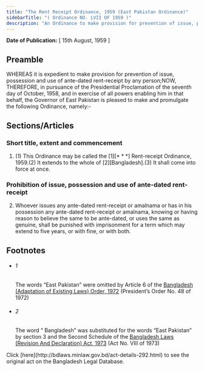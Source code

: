 ```yaml
---
title: "The Rent Receipt Ordinance, 1959 (East Pakistan Ordinance)"
sidebarTitle: "( Ordinance NO. LVII OF 1959 )"
description: "An Ordinance to make provision for prevention of issue, possession and use of ante-dated rent-receipt by any person."
---
```


**Date of Publication:** [ 15th August, 1959 ]

## Preamble

WHEREAS it is expedient to make provision for prevention of issue, possession and use of ante-dated rent-receipt by any person;NOW, THEREFORE, in pursuance of the Presidential Proclamation of the seventh day of October, 1958, and in exercise of all powers enabling him in that behalf, the Governor of East Pakistan is pleased to make and promulgate the following Ordinance, namely:-

## Sections/Articles

### Short title, extent and commencement

1. (1) This Ordinance may be called the [1][\* \* \*] Rent-receipt Ordinance, 1959.(2) It extends to the whole of [2][Bangladesh].(3) It shall come into force at once.

### Prohibition of issue, possession and use of ante-dated rent-receipt

2. Whoever issues any ante-dated rent-receipt or amalnama or has in his possession any ante-dated rent-receipt or amalnama, knowing or having reason to believe the same to be ante-dated, or uses the same as genuine, shall be punished with imprisonment for a term which may extend to five years, or with fine, or with both.

## Footnotes

- ###### 1

  The words “East Pakistan” were omitted by Article 6 of the [Bangladesh (Adaptation of Existing Laws) Order, 1972](/laws/act-388 "Bangladesh (Adaptation of Existing Laws) Order, 1972 ") (President’s Order No. 48 of 1972)

- ###### 2

  The word “ Bangladesh” was substituted for the words “East Pakistan” by section 3 and the Second Schedule of the [Bangladesh Laws (Revision And Declaration) Act, 1973](/laws/act-430 "Bangladesh Laws (Revision And Declaration) Act, 1973") (Act No. VIII of 1973)

<Note>
  Click [here](http://bdlaws.minlaw.gov.bd/act-details-292.html) to see the original act on the Bangladesh Legal Database.
</Note>
